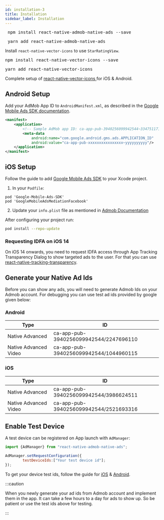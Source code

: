 ```yaml
---
id: installation-3
title: Installation
sidebar_label: Installation
---
```




<Tabs>
  <TabItem value="npm" label="npm" default>
   <pre> npm install react-native-admob-native-ads --save </pre>
  </TabItem>
  <TabItem value="yarn" label="yarn">
   <pre> yarn add react-native-admob-native-ads </pre>
  </TabItem>
</Tabs>

Install `react-native-vector-icons` to use `StarRatingView`. 

<Tabs>
  <TabItem value="npm" label="npm" default>
   <pre>npm install react-native-vector-icons --save</pre> 
  </TabItem>
  <TabItem value="yarn" label="yarn">
   <pre>yarn add react-native-vector-icons</pre>
  </TabItem>
</Tabs>

Complete setup of [react-native-vector-icons ](https://github.com/oblador/react-native-vector-icons) for iOS & Android.


## Android Setup

Add your AdMob App ID to `AndroidManifest.xml`, as described in the [Google Mobile Ads SDK documentation](https://developers.google.com/admob/android/quick-start#update_your_androidmanifestxml).

```xml
<manifest>
    <application>
        <!-- Sample AdMob app ID: ca-app-pub-3940256099942544~3347511713 -->
        <meta-data
            android:name="com.google.android.gms.ads.APPLICATION_ID"
            android:value="ca-app-pub-xxxxxxxxxxxxxxxx~yyyyyyyyyy"/>
    </application>
</manifest>
```

## iOS Setup

Follow the guide to add [Google Mobile Ads SDK](https://developers.google.com/admob/ios/quick-start#import_the_mobile_ads_sdk) to your Xcode project.

1. In your `Podfile`:

```
pod 'Google-Mobile-Ads-SDK'
pod 'GoogleMobileAdsMediationFacebook'
```
2. Update your `info.plist` file as mentioned in [Admob Documentation](https://developers.google.com/admob/ios/quick-start#update_your_infoplist)

After configuring your project run:

```bash
pod install --repo-update
```

### Requesting IDFA on iOS 14

On iOS 14 onwards, you need to request IDFA access through App Tracking Transparency Dialog to show targeted ads to the user. For that you can use [react-native-tracking-transparency](https://github.com/mrousavy/react-native-tracking-transparency).

## Generate your Native Ad Ids
Before you can show any ads, you will need to generate Admob Ids on your Admob account. For debugging you can use test ad ids provided by google given below:

### Android

| Type                  | ID                                     |
|-----------------------|----------------------------------------|
| Native Advanced       | ca-app-pub-3940256099942544/2247696110 |
| Native Advanced Video | ca-app-pub-3940256099942544/1044960115 |

### iOS

| Type                  | ID                                     |
|-----------------------|----------------------------------------|
| Native Advanced       | ca-app-pub-3940256099942544/3986624511 |
| Native Advanced Video | ca-app-pub-3940256099942544/2521693316 |

## Enable Test Device
A test device can be registered on App launch with `AdManager`:

```jsx
import {AdManager} from "react-native-admob-native-ads";

AdManager.setRequestConfiguration({
        testDeviceIds:["Your test device id"];
});
```
To get your device test ids, follow the guide for [iOS](https://developers.google.com/admob/ios/test-ads#enable_test_devices) & [Android](https://developers.google.com/admob/ios/test-ads#enable_test_devices).

:::caution

When you newly generate your ad ids from Admob account and implement them in the app. It can take a few hours to a day for ads to show up. So be patient or use the test ids above for testing.

:::


